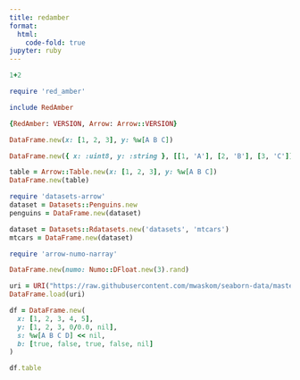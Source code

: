 ```yaml
---
title: redamber
format:
  html:
    code-fold: true
jupyter: ruby
---
```


```ruby
1+2
```

```ruby
require 'red_amber'
```

```ruby
include RedAmber
```

```ruby
{RedAmber: VERSION, Arrow: Arrow::VERSION}
```

```ruby
DataFrame.new(x: [1, 2, 3], y: %w[A B C])
```

```ruby
DataFrame.new({ x: :uint8, y: :string }, [[1, 'A'], [2, 'B'], [3, 'C']])
```

```ruby
table = Arrow::Table.new(x: [1, 2, 3], y: %w[A B C])
DataFrame.new(table)
```

```ruby
require 'datasets-arrow'
dataset = Datasets::Penguins.new
penguins = DataFrame.new(dataset)
```

```ruby
dataset = Datasets::Rdatasets.new('datasets', 'mtcars')
mtcars = DataFrame.new(dataset)
```

```ruby
require 'arrow-numo-narray'

DataFrame.new(numo: Numo::DFloat.new(3).rand)
```

```ruby
uri = URI("https://raw.githubusercontent.com/mwaskom/seaborn-data/master/penguins.csv")
DataFrame.load(uri)
```

```ruby
df = DataFrame.new(
  x: [1, 2, 3, 4, 5],
  y: [1, 2, 3, 0/0.0, nil],
  s: %w[A B C D] << nil,
  b: [true, false, true, false, nil]
)
```

```ruby
df.table
```


